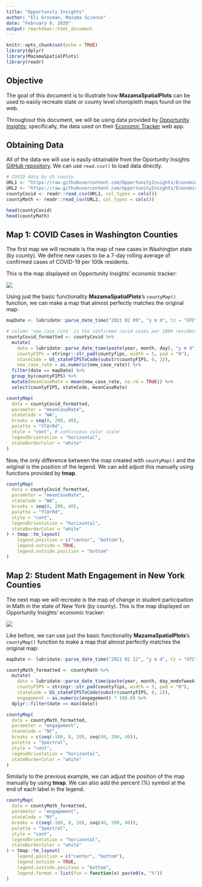 ```yaml
---
title: "Opportunity Insights"
author: "Eli Grosman, Mazama Science"
date: "February 9, 2020"
output: rmarkdown::html_document
---
```


```r
knitr::opts_chunk$set(echo = TRUE)
library(dplyr)
library(MazamaSpatialPlots)
library(readr)
```

## Objective

The goal of this document is to illustrate how **MazamaSpatialPlots** can be used
to easily recreate state or county level choropleth maps found on the web.

Throughout this document, we will be using data provided by 
[Opportunity Insights](https://opportunityinsights.org/); specifically, the data
used on their [Economic Tracker](https://www.tracktherecovery.org/) web app.

## Obtaining Data

All of the data we will use is easily obtainable from the Oportunity Insights 
[GitHub repository](https://github.com/OpportunityInsights/EconomicTracker). We
can use `read.csv()` to load data directly.

```r
# COVID data by US county
URL1 <- "https://raw.githubusercontent.com/OpportunityInsights/EconomicTracker/main/data/COVID%20-%20County%20-%20Daily.csv"
URL2 <- "https://raw.githubusercontent.com/OpportunityInsights/EconomicTracker/main/data/Zearn%20-%20County%20-%20Weekly.csv"
countyCovid <- readr::read_csv(URL1, col_types = cols())
countyMath <- readr::read_csv(URL2, col_types = cols())
```

```r
head(countyCovid)
head(countyMath)
```

## Map 1: COVID Cases in Washington Counties

The first map we will recreate is the map of new cases in Washington state 
(by county). We define new cases to be a 7-day rolling average of confirmed
cases of COVID-19 per 100k residents.

This is the map displayed on Opportunity Insights' economic tracker:

![](./Opportunity_Insights_files/map1.PNG)

Using just the basic functionality **MazamaSpatialPlots**'s `countyMap()` function,
we can make a map that almost perfectly matches the original map:

```r
mapDate <- lubridate::parse_date_time("2021 02 09", "y m d", tz = "UTC")

# column 'new_case_rate' is the confirmed covid cases per 100k residents, 7-day rolling average
countyCovid_formatted <- countyCovid %>%
  mutate(
    date = lubridate::parse_date_time(paste(year, month, day), "y m d", tz = "UTC"),
    countyFIPS = stringr::str_pad(countyfips, width = 5, pad = "0"),
    stateCode = US_stateFIPSToCode(substr(countyFIPS, 0, 2)),
    new_case_rate = as.numeric(new_case_rate)) %>%
  filter(date == mapDate) %>%
  group_by(countyFIPS) %>% 
  mutate(meanCaseRate = mean(new_case_rate, na.rm = TRUE)) %>%
  select(countyFIPS, stateCode, meanCaseRate)

countyMap(
  data = countyCovid_formatted,
  parameter = "meanCaseRate",
  stateCode = "WA",
  breaks = seq(0, 200, 40),
  palette = "YlOrRd",
  style = "cont", # continuous color scale
  legendOrientation = "horizontal",
  stateBorderColor = "white"
)
```

Now, the only difference between the map created with `countyMap()` and the original 
is the position of the legend. We can add adjust this manually using functions 
provided by **tmap**.

```r
countyMap(
  data = countyCovid_formatted,
  parameter = "meanCaseRate",
  stateCode = "WA",
  breaks = seq(0, 200, 40),
  palette = "YlOrRd",
  style = "cont", 
  legendOrientation = "horizontal",
  stateBorderColor = "white"
) + tmap::tm_layout(
    legend.position = c("center", "bottom"),
    legend.outside = TRUE,
    legend.outside.position = "bottom"
)
```

## Map 2: Student Math Engagement in New York Counties

The next map we will recreate is the map of change in student participation
in Math in the state of New York (by county).
This is the map displayed on Opportunity Insights' economic tracker:

![](./Opportunity_Insights_files/map2.PNG)

Like before, we can use just the basic functionality **MazamaSpatialPlots**'s 
`countyMap()` function to make a map that almost perfectly matches the original map:

```r
mapDate <- lubridate::parse_date_time("2021 02 12", "y m d", tz = "UTC")

countyMath_formatted <- countyMath %>%
  mutate(
    date = lubridate::parse_date_time(paste(year, month, day_endofweek), "y m d", tz = "UTC"),
    countyFIPS = stringr::str_pad(countyfips, width = 5, pad = "0"),
    stateCode = US_stateFIPSToCode(substr(countyFIPS, 0, 2)),
    engagement = as.numeric(engagement) * 100.0) %>%
  dplyr::filter(date == max(date))

countyMap(
  data = countyMath_formatted,
  parameter = "engagement",
  stateCode = "NY",
  breaks = c(seq(-100, 0, 20), seq(40, 200, 40)),
  palette = "Spectral",
  style = "cont",
  legendOrientation = "horizontal",
  stateBorderColor = "white"
)
```

Similarly to the previous example, we can adjust the position of the map manually
by using **tmap**. We can also add the percent (%) symbol at the end of each label in the legend.

```r
countyMap(
  data = countyMath_formatted,
  parameter = "engagement",
  stateCode = "NY",
  breaks = c(seq(-100, 0, 20), seq(40, 200, 40)),
  palette = "Spectral",
  style = "cont",
  legendOrientation = "horizontal",
  stateBorderColor = "white"
) + tmap::tm_layout(
    legend.position = c("center", "bottom"),
    legend.outside = TRUE,
    legend.outside.position = "bottom",
    legend.format = list(fun = function(x) paste0(x, "%"))
)
```





